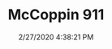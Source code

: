 ---
width: 2000
height: 1333
title: McCoppin 911
description: A custom 911 built by McCoppin Automotive Design.
date: 2/27/2020 4:38:21 PM
cameraMake: Sony
cameraModel: ILCE-7M3
lens: ZEISS Batis 1.8/85
settingsfStop: f/1.8
settingsISO: ISO 100
settingsShutter: 1/2000
settingsFocalLength: 85 mm
---